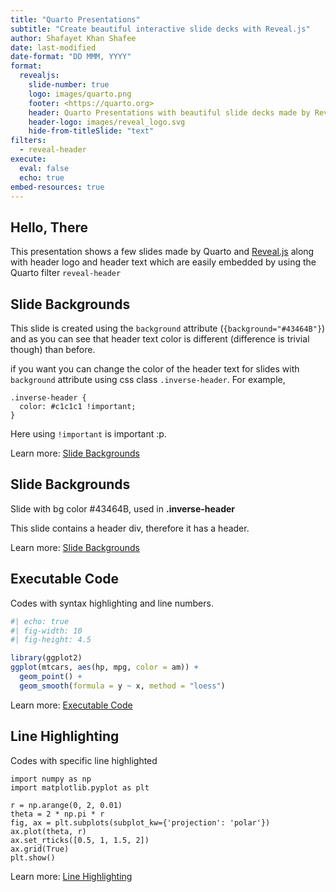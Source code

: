 ```yaml
---
title: "Quarto Presentations"
subtitle: "Create beautiful interactive slide decks with Reveal.js"
author: Shafayet Khan Shafee
date: last-modified
date-format: "DD MMM, YYYY"
format:
  revealjs:
    slide-number: true
    logo: images/quarto.png
    footer: <https://quarto.org>
    header: Quarto Presentations with beautiful slide decks made by RevealJs
    header-logo: images/reveal_logo.svg
    hide-from-titleSlide: "text"
filters:
  - reveal-header
execute: 
  eval: false
  echo: true
embed-resources: true
---
```


## Hello, There

This presentation shows a few slides made by Quarto and [Reveal.js](https://revealjs.com) along with header logo and header text which are easily embedded by using the Quarto filter `reveal-header`


## Slide Backgrounds {background="#43464B"}

This slide is created using the `background` attribute (`{background="#43464B"}`) and as you can see that header text color is different (difference is trivial though) than before.

if you want you can change the color of the header text for slides with `background` attribute using css class `.inverse-header`. For example,

~~~
.inverse-header {
  color: #c1c1c1 !important;
}
~~~

Here using `!important` is important :p.

::: footer
Learn more: [Slide Backgrounds](https://quarto.org/docs/presentations/revealjs/#color-backgrounds)
:::

## Slide Backgrounds {background="#43464B"}

::: header

Slide with bg color #43464B, used in **.inverse-header**

:::

This slide contains a header div, therefore it has a header.

::: footer
Learn more: [Slide Backgrounds](https://quarto.org/docs/presentations/revealjs/#color-backgrounds)
:::


## Executable Code

::: header

Codes with syntax highlighting and line numbers.

:::

```r
#| echo: true
#| fig-width: 10
#| fig-height: 4.5

library(ggplot2)
ggplot(mtcars, aes(hp, mpg, color = am)) +
  geom_point() +
  geom_smooth(formula = y ~ x, method = "loess")
```

::: footer
Learn more: [Executable Code](https://quarto.org/docs/presentations/revealjs/#executable-code)
:::


## Line Highlighting

::: header

Codes with specific line highlighted

:::

``` .python
import numpy as np
import matplotlib.pyplot as plt

r = np.arange(0, 2, 0.01)
theta = 2 * np.pi * r
fig, ax = plt.subplots(subplot_kw={'projection': 'polar'})
ax.plot(theta, r)
ax.set_rticks([0.5, 1, 1.5, 2])
ax.grid(True)
plt.show()
```

::: footer
Learn more: [Line Highlighting](https://quarto.org/docs/presentations/revealjs/#line-highlighting)
:::
